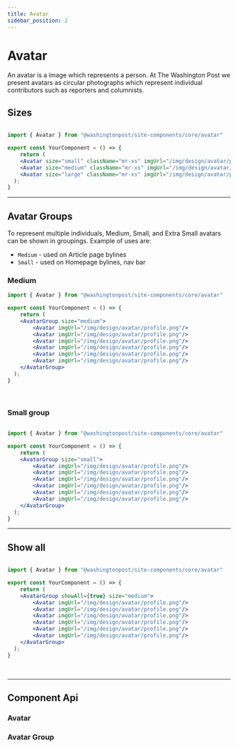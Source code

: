 ```yaml
---
title: Avatar
sidebar_position: 2
---
```

 


# Avatar

<!-- Description of component -->
<p className="font-xs font-light font--subhead">
An avatar is a image which represents a person. At The Washington Post we 
present avatars as  circular photographs which represent individual contributors 
such as reporters and columnists.
</p>

<!-- Live Example of component import live component above-->

<Container Caption="Image of sully">
   <Avatar imgUrl="/img/design/avatar/profile.png"/>
</Container>

<!-- Tabs between design & implementation change path if -->
<Tabs isDesignDoc={false} relatedUrl="design/uncategorized/avatar"/>


## Sizes
<Container className="flex-wrap pa-sm">
    <Avatar size="small" className="mr-xs" imgUrl="/img/design/avatar/profile.png"/>
    <Avatar size="medium" className="mr-xs" imgUrl="/img/design/avatar/profile.png"/>
    <Avatar size="large" className="mr-xs" imgUrl="/img/design/avatar/profile.png"/>
</Container>

```jsx

import { Avatar } from "@washingtonpost/site-components/core/avatar"

export const YourComponent = () => {
    return (
    <Avatar size="small" className="mr-xs" imgUrl="/img/design/avatar/profile.png"/>
    <Avatar size="medium" className="mr-xs" imgUrl="/img/design/avatar/profile.png"/>
    <Avatar size="large" className="mr-xs" imgUrl="/img/design/avatar/profile.png"/>
  );
}
```

---
## Avatar Groups
To represent multiple individuals, Medium, Small, and Extra Small avatars can be shown in groupings.
Example of uses are:
- `Medium` - used on Article page bylines
- `Small` - used on Homepage bylines, nav bar

### Medium
<Container>
    <AvatarGroup size="medium">
        <Avatar imgUrl="/img/design/avatar/profile.png"/>
        <Avatar imgUrl="/img/design/avatar/profile.png"/>
        <Avatar imgUrl="/img/design/avatar/profile.png"/>
        <Avatar imgUrl="/img/design/avatar/profile.png"/>
        <Avatar imgUrl="/img/design/avatar/profile.png"/>
        <Avatar imgUrl="/img/design/avatar/profile.png"/>
    </AvatarGroup>
</Container>

```jsx
import { Avatar } from "@washingtonpost/site-components/core/avatar"

export const YourComponent = () => {
    return (
    <AvatarGroup size="medium">
        <Avatar imgUrl="/img/design/avatar/profile.png"/>
        <Avatar imgUrl="/img/design/avatar/profile.png"/>
        <Avatar imgUrl="/img/design/avatar/profile.png"/>
        <Avatar imgUrl="/img/design/avatar/profile.png"/>
        <Avatar imgUrl="/img/design/avatar/profile.png"/>
        <Avatar imgUrl="/img/design/avatar/profile.png"/>
    </AvatarGroup>
  );
}
```
<br/>

### Small group
<Container>
    <AvatarGroup size="small">
        <Avatar imgUrl="/img/design/avatar/profile.png"/>
        <Avatar imgUrl="/img/design/avatar/profile.png"/>
        <Avatar imgUrl="/img/design/avatar/profile.png"/>
        <Avatar imgUrl="/img/design/avatar/profile.png"/>
        <Avatar imgUrl="/img/design/avatar/profile.png"/>
        <Avatar imgUrl="/img/design/avatar/profile.png"/>
    </AvatarGroup>
</Container>

```jsx

import { Avatar } from "@washingtonpost/site-components/core/avatar"

export const YourComponent = () => {
    return (
    <AvatarGroup size="small">
        <Avatar imgUrl="/img/design/avatar/profile.png"/>
        <Avatar imgUrl="/img/design/avatar/profile.png"/>
        <Avatar imgUrl="/img/design/avatar/profile.png"/>
        <Avatar imgUrl="/img/design/avatar/profile.png"/>
        <Avatar imgUrl="/img/design/avatar/profile.png"/>
        <Avatar imgUrl="/img/design/avatar/profile.png"/>
    </AvatarGroup>
  );
}
```

---
## Show all
<Container>
    <AvatarGroup showAll={true} size="medium">
        <Avatar imgUrl="/img/design/avatar/profile.png"/>
        <Avatar imgUrl="/img/design/avatar/profile.png"/>
        <Avatar imgUrl="/img/design/avatar/profile.png"/>
        <Avatar imgUrl="/img/design/avatar/profile.png"/>
        <Avatar imgUrl="/img/design/avatar/profile.png"/>
        <Avatar imgUrl="/img/design/avatar/profile.png"/>
    </AvatarGroup>
</Container>

```jsx

import { Avatar } from "@washingtonpost/site-components/core/avatar"

export const YourComponent = () => {
    return (
    <AvatarGroup showAll={true} size="medium">
        <Avatar imgUrl="/img/design/avatar/profile.png"/>
        <Avatar imgUrl="/img/design/avatar/profile.png"/>
        <Avatar imgUrl="/img/design/avatar/profile.png"/>
        <Avatar imgUrl="/img/design/avatar/profile.png"/>
        <Avatar imgUrl="/img/design/avatar/profile.png"/>
        <Avatar imgUrl="/img/design/avatar/profile.png"/>
    </AvatarGroup>
  );
}
```
<br/>

---
## Component Api

### Avatar
<div className="mb-lg">
<ApiTable componentName="avatar"/>
</div>

### Avatar Group
<div className="mb-lg">
<ApiTable componentName="avatargroup"/>
</div>

